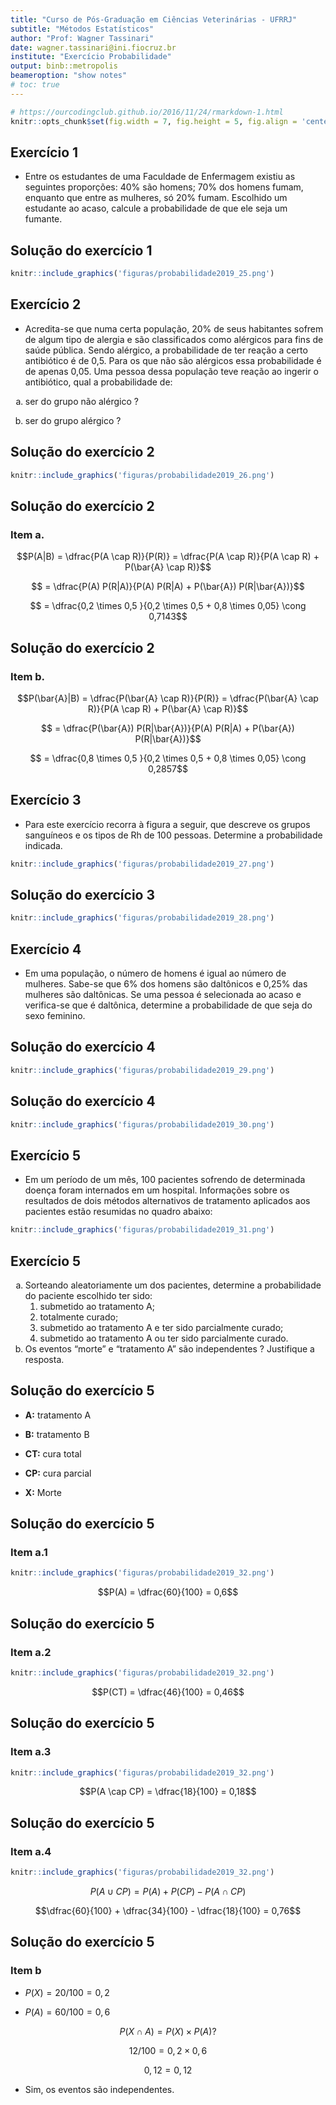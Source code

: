 ```yaml
---
title: "Curso de Pós-Graduação em Ciências Veterinárias - UFRRJ"
subtitle: "Métodos Estatísticos"
author: "Prof: Wagner Tassinari"
date: wagner.tassinari@ini.fiocruz.br
institute: "Exercício Probabilidade"
output: binb::metropolis
beameroption: "show notes"
# toc: true
---
```



```r
# https://ourcodingclub.github.io/2016/11/24/rmarkdown-1.html
knitr::opts_chunk$set(fig.width = 7, fig.height = 5, fig.align = 'center', dpi = 96, cache=TRUE, echo = F, comment = "", message = F, warning = F)

```

## Exercício 1

- Entre os estudantes de uma Faculdade de Enfermagem existiu as seguintes proporções: 40% são homens; 70% dos homens fumam, enquanto que entre as mulheres, só 20% fumam. Escolhido um estudante ao acaso, calcule a probabilidade de que ele seja um fumante.


## Solução do exercício 1

```r
knitr::include_graphics('figuras/probabilidade2019_25.png')
```

## Exercício 2

- Acredita-se que numa certa população, 20% de seus habitantes sofrem de algum tipo de alergia e são classificados como alérgicos para fins de saúde pública. Sendo alérgico, a probabilidade de ter reação a certo antibiótico é de 0,5. Para os que não são alérgicos essa probabilidade é de
apenas 0,05. Uma pessoa dessa população teve reação ao ingerir o antibiótico, qual a probabilidade de:

a. ser do grupo não alérgico ?

b. ser do grupo alérgico ?

## Solução do exercício 2

```r
knitr::include_graphics('figuras/probabilidade2019_26.png')
```

## Solução do exercício 2

### Item a.

$$P(A|B) = \dfrac{P(A \cap R)}{P(R)} = \dfrac{P(A \cap R)}{P(A \cap R) + P(\bar{A} \cap R)}$$

$$ = \dfrac{P(A) P(R|A)}{P(A) P(R|A) + P(\bar{A}) P(R|\bar{A})}$$

$$ = \dfrac{0,2 \times 0,5 }{0,2 \times 0,5 + 0,8 \times 0,05} \cong 0,7143$$

## Solução do exercício 2

### Item b.

$$P(\bar{A}|B) = \dfrac{P(\bar{A} \cap R)}{P(R)} = \dfrac{P(\bar{A} \cap R)}{P(A \cap R) + P(\bar{A} \cap R)}$$

$$ = \dfrac{P(\bar{A}) P(R|\bar{A})}{P(A) P(R|A) + P(\bar{A}) P(R|\bar{A})}$$

$$ = \dfrac{0,8 \times 0,5 }{0,2 \times 0,5 + 0,8 \times 0,05} \cong 0,2857$$

## Exercício 3

- Para este exercício recorra à figura a seguir, que descreve os grupos sanguíneos e os tipos de Rh de 100 pessoas. Determine a probabilidade indicada.

```r
knitr::include_graphics('figuras/probabilidade2019_27.png')
``` 

## Solução do exercício 3

```r
knitr::include_graphics('figuras/probabilidade2019_28.png')
```

## Exercício 4

- Em uma população, o número de homens é igual ao número de mulheres. Sabe-se que 6% dos homens são daltônicos e 0,25% das mulheres são daltônicas. Se uma pessoa é selecionada ao acaso e verifica-se que é daltônica, determine a probabilidade de que seja do sexo feminino.


## Solução do exercício 4

```r
knitr::include_graphics('figuras/probabilidade2019_29.png')
```

## Solução do exercício 4

```r
knitr::include_graphics('figuras/probabilidade2019_30.png')
```

## Exercício 5

- Em um período de um mês, 100 pacientes sofrendo de determinada doença foram internados em um
hospital. Informações sobre os resultados de dois métodos alternativos de tratamento aplicados aos pacientes estão resumidas no quadro abaixo:

```r
knitr::include_graphics('figuras/probabilidade2019_31.png')
```

## Exercício 5

a. Sorteando aleatoriamente um dos pacientes, determine a probabilidade do paciente escolhido ter sido:
    1. submetido ao tratamento A;
    2. totalmente curado;
    3. submetido ao tratamento A e ter sido parcialmente curado;
    4. submetido ao tratamento A ou ter sido parcialmente curado.
    
b. Os eventos “morte” e “tratamento A” são independentes ? Justifique a resposta.


## Solução do exercício 5

- **A:** tratamento A

- **B:** tratamento B

- **CT:** cura total

- **CP:** cura parcial

- **X:** Morte

## Solução do exercício 5

### Item a.1

```r
knitr::include_graphics('figuras/probabilidade2019_32.png')
```

$$P(A) = \dfrac{60}{100} = 0,6$$


## Solução do exercício 5

### Item a.2

```r
knitr::include_graphics('figuras/probabilidade2019_32.png')
```

$$P(CT) = \dfrac{46}{100} = 0,46$$

## Solução do exercício 5

### Item a.3

```r
knitr::include_graphics('figuras/probabilidade2019_32.png')
```

$$P(A \cap CP) = \dfrac{18}{100} = 0,18$$

## Solução do exercício 5

### Item a.4

```r
knitr::include_graphics('figuras/probabilidade2019_32.png')
```

$$P(A \cup CP) = P(A) + P(CP) - P(A \cap CP)$$

$$\dfrac{60}{100} + \dfrac{34}{100} - \dfrac{18}{100} = 0,76$$

## Solução do exercício 5

### Item b


- $P(X) = 20/100 = 0,2$

- $P(A) = 60/100 = 0,6$

$$P(X \cap A) = P(X) \times P(A) ?$$

$$12/100 = 0,2 \times 0,6$$

$$0,12 = 0,12$$

- Sim, os eventos são independentes.